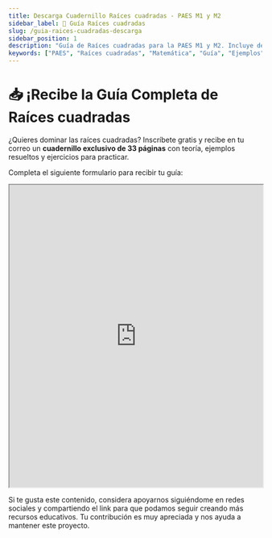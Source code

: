 ```yaml
---
title: Descarga Cuadernillo Raíces cuadradas - PAES M1 y M2
sidebar_label: 🎁 Guía Raíces cuadradas
slug: /guia-raices-cuadradas-descarga
sidebar_position: 1
description: "Guía de Raíces cuadradas para la PAES M1 y M2. Incluye definiciones, ejemplos y un video explicativo."
keywords: ["PAES", "Raíces cuadradas", "Matemática", "Guía", "Ejemplos", "Video"]
---
```


# 📥 ¡Recibe la Guía Completa de Raíces cuadradas

¿Quieres dominar las raíces cuadradas? Inscríbete gratis y recibe en tu correo un **cuadernillo exclusivo de 33 páginas** con teoría, ejemplos resueltos y ejercicios para practicar.

Completa el siguiente formulario para recibir tu guía:

<iframe src="https://forms.gle/rjUwKogUih9gBYwD8" width="100%" height="600" style={{border:0}} allowFullScreen title="Formulario Cuadernillo Raíces cuadradas"></iframe>

Si te gusta este contenido, considera apoyarnos siguiéndome en redes sociales y compartiendo el link para que podamos seguir creando más recursos educativos. Tu contribución es muy apreciada y nos ayuda a mantener este proyecto.
